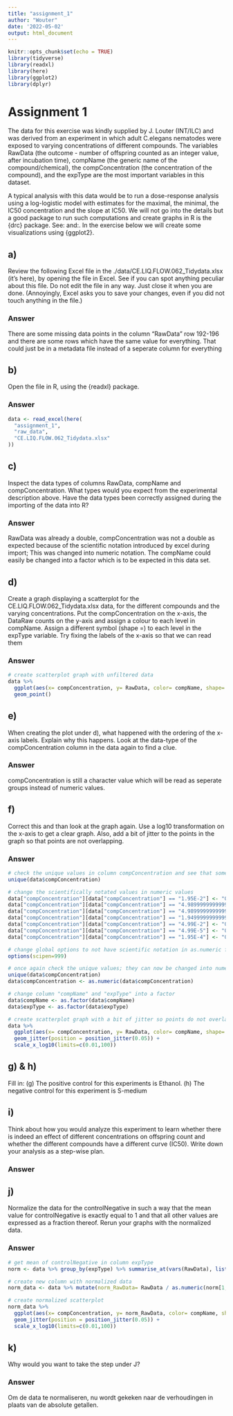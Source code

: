 ```yaml
---
title: "assignment_1"
author: "Wouter"
date: '2022-05-02'
output: html_document
---
```


```r
knitr::opts_chunk$set(echo = TRUE)
library(tidyverse)
library(readxl)
library(here)
library(ggplot2)
library(dplyr)
```

# Assignment 1

The data for this exercise was kindly supplied by J. Louter (INT/ILC) and was derived from an experiment in which adult C.elegans nematodes were exposed to varying concentrations of different compounds. The variables RawData (the outcome - number of offspring counted as an integer value, after incubation time), compName (the generic name of the compound/chemical), the compConcentration (the concentration of the compound), and the expType are the most important variables in this dataset.

A typical analysis with this data would be to run a dose-response analysis using a log-logistic model with estimates for the maximal, the minimal, the IC50 concentration and the slope at IC50. We will not go into the details but a good package to run such computations and create graphs in R is the {drc} package. See: and:. In the exercise below we will create some visualizations using {ggplot2}.

## a)
Review the following Excel file in the ./data/CE.LIQ.FLOW.062_Tidydata.xlsx (it’s here), by opening the file in Excel. See if you can spot anything peculiar about this file. Do not edit the file in any way. Just close it when you are done. (Annoyingly, Excel asks you to save your changes, even if you did not touch anything in the file.)

### Answer
There are some missing data points in the column "RawData" row 192-196 and there are some rows which have the same value for everything. That could just be in a metadata file instead of a seperate column for everything

## b)
Open the file in R, using the {readxl} package.

### Answer
```r
data <- read_excel(here(
  "assignment_1",
  "raw_data",
  "CE.LIQ.FLOW.062_Tidydata.xlsx"
))
```

## c)
Inspect the data types of columns RawData, compName and compConcentration. What types would you expect from the experimental description above. Have the data types been correctly assigned during the importing of the data into R?

### Answer
RawData was already a double, compConcentration was not a double as expected because of the scientific notation introduced by excel during import; This was changed into numeric notation. The compName could easily be changed into a factor which is to be expected in this data set. 

## d)
Create a graph displaying a scatterplot for the CE.LIQ.FLOW.062_Tidydata.xlsx data, for the different compounds and the varying concentrations. Put the compConcentration on the x-axis, the DataRaw counts on the y-axis and assign a colour to each level in compName. Assign a different symbol (shape =) to each level in the expType variable. Try fixing the labels of the x-axis so that we can read them

### Answer
```r
# create scatterplot graph with unfiltered data
data %>%
  ggplot(aes(x= compConcentration, y= RawData, color= compName, shape= expType)) +
  geom_point()
```

## e)
When creating the plot under d), what happened with the ordering of the x-axis labels. Explain why this happens. Look at the data-type of the compConcentration column in the data again to find a clue.

### Answer

compConcentration is still a character value which will be read as seperate groups instead of numeric values.

## f)
Correct this and than look at the graph again. Use a log10 transformation on the x-axis to get a clear graph. Also, add a bit of jitter to the points in the graph so that points are not overlapping.

### Answer
```r
# check the unique values in column compConcentration and see that some of the values are in scientific notation which causes the values to be read as character instead of numeric
unique(data$compConcentration)

# change the scientifically notated values in numeric values
data["compConcentration"][data["compConcentration"] == "1.95E-2"] <- "0.0195"
data["compConcentration"][data["compConcentration"] == "4.9899999999999996E-3"] <- "0.0049899999999999996"
data["compConcentration"][data["compConcentration"] == "4.9899999999999999E-4"] <- "0.00049899999999999999"
data["compConcentration"][data["compConcentration"] == "1.9499999999999999E-3"] <- "0.0019499999999999999"
data["compConcentration"][data["compConcentration"] == "4.99E-2"] <- "0.0499"
data["compConcentration"][data["compConcentration"] == "4.99E-5"] <- "0.0000499"
data["compConcentration"][data["compConcentration"] == "1.95E-4"] <- "0.000195"

# change global options to not have scientific notation in as.numeric function
options(scipen=999)

# once again check the unique values; they can now be changed into numeric values
unique(data$compConcentration)
data$compConcentration <- as.numeric(data$compConcentration)

# change column "compName" and "expType" into a factor
data$compName <- as.factor(data$compName)
data$expType <- as.factor(data$expType)

# create scatterplot graph with a bit of jitter so points do not overlap
data %>%
  ggplot(aes(x= compConcentration, y= RawData, color= compName, shape= expType)) +
  geom_jitter(position = position_jitter(0.05)) +
  scale_x_log10(limits=c(0.01,100))
```

## g) & h)
Fill in: (g) The positive control for this experiments is Ethanol. (h) The negative control for this experiment is S-medium

## i)
Think about how you would analyze this experiment to learn whether there is indeed an effect of different concentrations on offspring count and whether the different compounds have a different curve (IC50). Write down your analysis as a step-wise plan.

### Answer


## j)
Normalize the data for the controlNegative in such a way that the mean value for controlNegative is exactly equal to 1 and that all other values are expressed as a fraction thereof. Rerun your graphs with the normalized data.

### Answer
```r
# get mean of controlNegative in column expType
norm <- data %>% group_by(expType) %>% summarise_at(vars(RawData), list(name=mean))

# create new column with normalized data
norm_data <- data %>% mutate(norm_RawData= RawData / as.numeric(norm[1,2]))

# create normalized scatterplot
norm_data %>%
  ggplot(aes(x= compConcentration, y= norm_RawData, color= compName, shape= expType)) +
  geom_jitter(position = position_jitter(0.05)) +
  scale_x_log10(limits=c(0.01,100))
```

## k)
Why would you want to take the step under J?

### Answer
Om de data te normaliseren, nu wordt gekeken naar de verhoudingen in plaats van de absolute getallen. 
